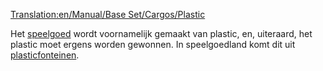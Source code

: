 [[Translation:en/Manual/Base Set/Cargos/Plastic]]

{{nl/Vracht|name=Plastic
|image=PlasticFountains.png
|geproduceerd=[[nl/Manual/Base Set/Industries/Plasticfonteinen|Plasticfonteinen]]
|geaccepteerd=[[nl/Manual/Base Set/Industries/Speelgoedfabriek|Speelgoedfabriek]]
}}

Het [[nl/Manual/Base Set/Cargos/Speelgoed|speelgoed]] wordt voornamelijk gemaakt van plastic, en, uiteraard, het plastic moet ergens worden gewonnen. In speelgoedland komt dit uit [[nl/Manual/Base Set/Industries/Plasticfonteinen|plasticfonteinen]].